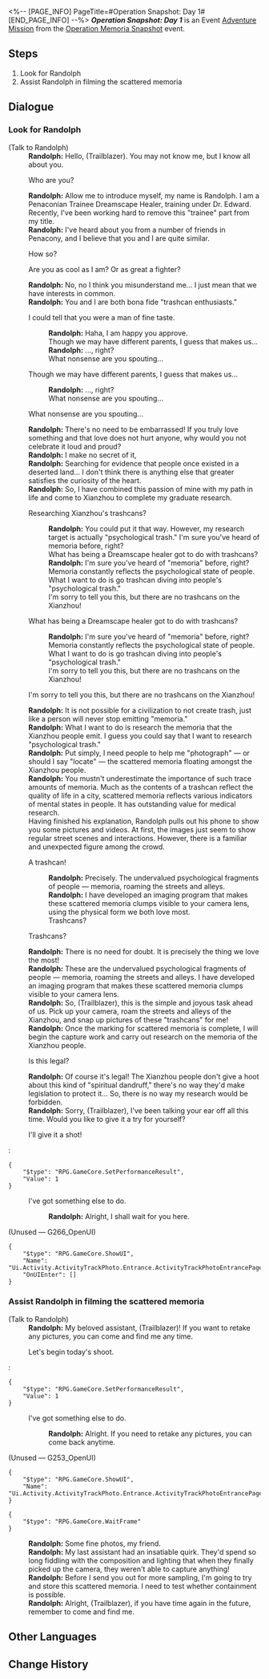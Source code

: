 <%-- [PAGE_INFO]
PageTitle=#Operation Snapshot: Day 1#
[END_PAGE_INFO] --%>
{{Stub|Dialogue.}}
{{Mission Infobox
|id            = 8024301
|title         = 
|image         = <!--Mission Operation Snapshot Day 1.png-->
|type          = Adventure
|event_name    = Operation Memoria Snapshot
|chapter       = 
|requirements  = [[Trailblaze Mission]] ''[[Tales from the Golden Age]]'' completed
|summary       = <!--official mission summary from Fate's Atlas-->
|characters    = Randolph; Trailblazer
|startLocation = [[The Xianzhou Luofu]] - [[Central Starskiff Haven]]
|world         = The Xianzhou Luofu
|area          = Central Starskiff Haven
|prev          = 
|next          = Operation Snapshot: Day 2
|rewards       = Credit*1,000
}}
'''''Operation Snapshot: Day 1''''' is an Event [[Adventure Mission]] from the [[Operation Memoria Snapshot]] event.

==Steps==
# Look for Randolph
# Assist Randolph in filming the scattered memoria

<!--
==Gameplay Notes==

--><!--
==Trial Character==

-->
==Dialogue==
{{Stub Dialogue}}
===Look for Randolph{{subst:void|<!--802430101-->}}===
{{Mission Description|type=adventure|location=Central Starskiff Haven|Apparently there's an outworlder named Randolph who's looking for you at Starskiff Haven. You decide to check it out.}}
{{Dialogue Start}}

;(Talk to Randolph)
:{{tx}}
:'''Randolph:''' Hello, (Trailblazer). You may not know me, but I know all about you.
:{{DIcon|Arrow}} Who are you?
:'''Randolph:''' Allow me to introduce myself, my name is Randolph. I am a Penaconian Trainee Dreamscape Healer, training under Dr. Edward. Recently, I've been working hard to remove this "trainee" part from my title.
:'''Randolph:''' I've heard about you from a number of friends in Penacony, and I believe that you and I are quite similar.
:{{DIcon|Arrow}} How so?
:{{DIcon|Arrow}} Are you as cool as I am? Or as great a fighter?
:'''Randolph:''' No, no I think you misunderstand me... I just mean that we have interests in common.
:'''Randolph:''' You and I are both bona fide "trashcan enthusiasts."
:{{DIcon|Arrow}} I could tell that you were a man of fine taste.
::'''Randolph:''' Haha, I am happy you approve.
::Though we may have different parents, I guess that makes us...
::'''Randolph:''' ...{{MC|f=Siblings|m=Brothers}}, right?
::What nonsense are you spouting...
:{{DIcon|Arrow}} Though we may have different parents, I guess that makes us...
::'''Randolph:''' ...{{MC|f=Siblings|m=Brothers}}, right?
::What nonsense are you spouting...
:{{DIcon|Arrow}} What nonsense are you spouting...
:'''Randolph:''' There's no need to be embarrassed! If you truly love something and that love does not hurt anyone, why would you not celebrate it loud and proud?
:'''Randolph:''' I make no secret of it, {{Size|32|I love rummaging through trashcans!}}
:'''Randolph:''' Searching for evidence that people once existed in a deserted land... I don't think there is anything else that greater satisfies the curiosity of the heart.
:'''Randolph:''' So, I have combined this passion of mine with my path in life and come to Xianzhou to complete my graduate research.
:{{DIcon|Arrow}} Researching Xianzhou's trashcans?
::'''Randolph:''' You could put it that way. However, my research target is actually "psychological trash." I'm sure you've heard of memoria before, right?
::What has being a Dreamscape healer got to do with trashcans?
::'''Randolph:''' I'm sure you've heard of "memoria" before, right? Memoria constantly reflects the psychological state of people. What I want to do is go trashcan diving into people's "psychological trash."
::I'm sorry to tell you this, but there are no trashcans on the Xianzhou!
:{{DIcon|Arrow}} What has being a Dreamscape healer got to do with trashcans?
::'''Randolph:''' I'm sure you've heard of "memoria" before, right? Memoria constantly reflects the psychological state of people. What I want to do is go trashcan diving into people's "psychological trash."
::I'm sorry to tell you this, but there are no trashcans on the Xianzhou!
:{{DIcon|Arrow}} I'm sorry to tell you this, but there are no trashcans on the Xianzhou!
:'''Randolph:''' It is not possible for a civilization to not create trash, just like a person will never stop emitting "memoria."
:'''Randolph:''' What I want to do is research the memoria that the Xianzhou people emit. I guess you could say that I want to research "psychological trash."
:'''Randolph:''' Put simply, I need people to help me "photograph" &mdash; or should I say "locate" &mdash; the scattered memoria floating amongst the Xianzhou people.
:'''Randolph:''' You mustn't underestimate the importance of such trace amounts of memoria. Much as the contents of a trashcan reflect the quality of life in a city, scattered memoria reflects various indicators of mental states in people. It has outstanding value for medical research.
:Having finished his explanation, Randolph pulls out his phone to show you some pictures and videos. At first, the images just seem to show regular street scenes and interactions. However, there is a familiar and unexpected figure among the crowd.
:{{DIcon|Arrow}} A trashcan!
::'''Randolph:''' Precisely. The undervalued psychological fragments of people &mdash; memoria, roaming the streets and alleys.
::'''Randolph:''' I have developed an imaging program that makes these scattered memoria clumps visible to your camera lens, using the physical form we both love most.
::Trashcans?
:{{DIcon|Arrow}} Trashcans?
:'''Randolph:''' There is no need for doubt. It is precisely the thing we love the most!
:'''Randolph:''' These are the undervalued psychological fragments of people &mdash; memoria, roaming the streets and alleys. I have developed an imaging program that makes these scattered memoria clumps visible to your camera lens.
:'''Randolph:''' So, (Trailblazer), this is the simple and joyous task ahead of us. Pick up your camera, roam the streets and alleys of the Xianzhou, and snap up pictures of these "trashcans" for me!
:'''Randolph:''' Once the marking for scattered memoria is complete, I will begin the capture work and carry out research on the memoria of the Xianzhou people.
:{{DIcon|Arrow}} Is this legal?
:'''Randolph:''' Of course it's legal! The Xianzhou people don't give a hoot about this kind of "spiritual dandruff," there's no way they'd make legislation to protect it... So, there is no way my research would be forbidden.
:'''Randolph:''' Sorry, (Trailblazer), I've been talking your ear off all this time. Would you like to give it a try for yourself?
:{{DIcon|Arrow}} I'll give it a shot!
:<pre>{
	"$type": "RPG.GameCore.SetPerformanceResult",
	"Value": 1
}</pre>
:{{DIcon|Exit}} I've got something else to do.
::'''Randolph:''' Alright, I shall wait for you here.
::{{tx}}

;(Unused &mdash; G266_OpenUI)
<pre>{
	"$type": "RPG.GameCore.ShowUI",
	"Name": "Ui.Activity.ActivityTrackPhoto.Entrance.ActivityTrackPhotoEntrancePage",
	"OnUIEnter": []
}</pre>
{{Dialogue End}}

===Assist Randolph in filming the scattered memoria{{subst:void|<!--802430102-->}}===
{{Mission Description|type=adventure|location=Central Starskiff Haven|update|Aid the Trainee Healer Randolph with the filming, thus helping him to position and capture these scattered memoria.}}
{{Dialogue Start}}

;(Talk to Randolph)
:'''Randolph:''' My beloved assistant, (Trailblazer)! If you want to retake any pictures, you can come and find me any time.
:{{DIcon|Travel Log}} Let's begin today's shoot.
:<pre>{
	"$type": "RPG.GameCore.SetPerformanceResult",
	"Value": 1
}</pre>
:{{DIcon|Exit}} I've got something else to do.
::'''Randolph:''' Alright. If you need to retake any pictures, you can come back anytime.

;(Unused &mdash; G253_OpenUI)
<pre>{
	"$type": "RPG.GameCore.ShowUI",
	"Name": "Ui.Activity.ActivityTrackPhoto.Entrance.ActivityTrackPhotoEntrancePage"
}</pre>
<pre>{
	"$type": "RPG.GameCore.WaitFrame"
}</pre>
:'''Randolph:''' Some fine photos, my friend.
:'''Randolph:''' My last assistant had an insatiable quirk. They'd spend so long fiddling with the composition and lighting that when they finally picked up the camera, they weren't able to capture anything!
:'''Randolph:''' Before I send you out for more sampling, I'm going to try and store this scattered memoria. I need to test whether containment is possible.
:'''Randolph:''' Alright, (Trailblazer), if you have time again in the future, remember to come and find me.
{{Dialogue End}}

==Other Languages==
{{Other Languages
|en   = Operation Snapshot: Day 1
|zhs  = 留影计划·第一日
|zht  = 留影計畫•第一日
|ja   = スナップショット計画・1日目
|ko   = 촬영 계획•1일차
|es   = Operación instantáneas: Día 1
|fr   = Opération cliché&nbsp;: Jour 1
|ru   = Операция по фотосъёмке: день 1
|th   = แผนถ่ายภาพ: วันที่ 1
|vi   = Kế Hoạch Lưu Giữ Ảnh: Ngày 1
|de   = Operation Schattenspiel: Tag 1
|id   = Proyek Pemotretan: Hari 1
|pt   = Operação Captura: Dia 1
}}

==Change History==
{{Change History|2.4}}
